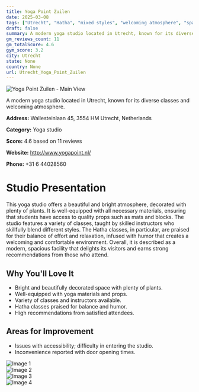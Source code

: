 ```yaml
---
title: Yoga Point Zuilen
date: 2025-03-08
tags: ["Utrecht", "Hatha", "mixed styles", "welcoming atmosphere", "spacious", "Utrecht"]  
draft: false
summary: A modern yoga studio located in Utrecht, known for its diverse classes and welcoming atmosphere.
gm_reviews_count: 11
gm_totalScore: 4.6
gym_score: 3.2
city: Utrecht
state: None
country: None
url: Utrecht_Yoga_Point_Zuilen
---
```


<div className="aspect-[16/9] relative my-8">
  <img 
    src="https://lh5.googleusercontent.com/p/AF1QipMBSi6PzDeV9ioj_tcD9LDp6tWH5VkwfyNFyTTT=w1920-h1080-k-no"
    alt="Yoga Point Zuilen - Main View"
    className="object-cover absolute inset-0 w-full h-full rounded-lg"
  />
</div>

A modern yoga studio located in Utrecht, known for its diverse classes and welcoming atmosphere.

**Address:** Wallesteinlaan 45, 3554 HM Utrecht, Netherlands

**Category:** Yoga studio

**Score:** 4.6 based on 11 reviews

**Website:** http://www.yogapoint.nl/

**Phone:** +31 6 44028560

# Studio Presentation

This yoga studio offers a beautiful and bright atmosphere, decorated with plenty of plants. It is well-equipped with all necessary materials, ensuring that students have access to quality props such as mats and blocks. The studio features a variety of classes, taught by skilled instructors who skillfully blend different styles. The Hatha classes, in particular, are praised for their balance of effort and relaxation, infused with humor that creates a welcoming and comfortable environment. Overall, it is described as a modern, spacious facility that delights its visitors and earns strong recommendations from those who attend.

## Why You'll Love It

- Bright and beautifully decorated space with plenty of plants.
- Well-equipped with yoga materials and props.
- Variety of classes and instructors available.
- Hatha classes praised for balance and humor.
- High recommendations from satisfied attendees.

## Areas for Improvement

- Issues with accessibility; difficulty in entering the studio.
- Inconvenience reported with door opening times.

<div className="grid grid-cols-1 xl:grid-cols-2 gap-4 my-8">
<div className="aspect-[4/3] relative"><img src="https://lh5.googleusercontent.com/p/AF1QipMUixXwkGyV1l_E8TKzbaISFZPJ3h7gWEMrV7ez=w1920-h1080-k-no" alt="Image 1" className="object-cover absolute inset-0 w-full h-full rounded-lg" /></div>
<div className="aspect-[4/3] relative"><img src="https://lh5.googleusercontent.com/p/AF1QipNPaIf9xQQLoCzvMuVQ4xF9W2AckduaXTyPydaI=w1920-h1080-k-no" alt="Image 2" className="object-cover absolute inset-0 w-full h-full rounded-lg" /></div>
<div className="aspect-[4/3] relative"><img src="https://lh5.googleusercontent.com/p/AF1QipPGhk7TA5iexjXnhILiEAIm9q8yjYB_2-nIG5F_=w1920-h1080-k-no" alt="Image 3" className="object-cover absolute inset-0 w-full h-full rounded-lg" /></div>
<div className="aspect-[4/3] relative"><img src="https://lh5.googleusercontent.com/p/AF1QipNT_Aa2phxbCcQYb_C-zYSXTXaP3dvkHp0r4QOF=w1920-h1080-k-no" alt="Image 4" className="object-cover absolute inset-0 w-full h-full rounded-lg" /></div>
</div>